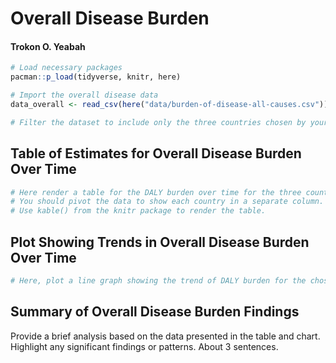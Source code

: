 

# Overall Disease Burden
#### Trokon O. Yeabah




```r
# Load necessary packages
pacman::p_load(tidyverse, knitr, here)

# Import the overall disease data
data_overall <- read_csv(here("data/burden-of-disease-all-causes.csv"))
```

```r
# Filter the dataset to include only the three countries chosen by your group.
```


## Table of Estimates for Overall Disease Burden Over Time

```r
# Here render a table for the DALY burden over time for the three countries. 
# You should pivot the data to show each country in a separate column.
# Use kable() from the knitr package to render the table.
```

## Plot Showing Trends in Overall Disease Burden Over Time

```r
# Here, plot a line graph showing the trend of DALY burden for the chosen countries over time. You can use ggplot2 to create this plot. Each country's line should be a different color.
```

## Summary of Overall Disease Burden Findings

Provide a brief analysis based on the data presented in the table and chart. Highlight any significant findings or patterns. About 3 sentences.

